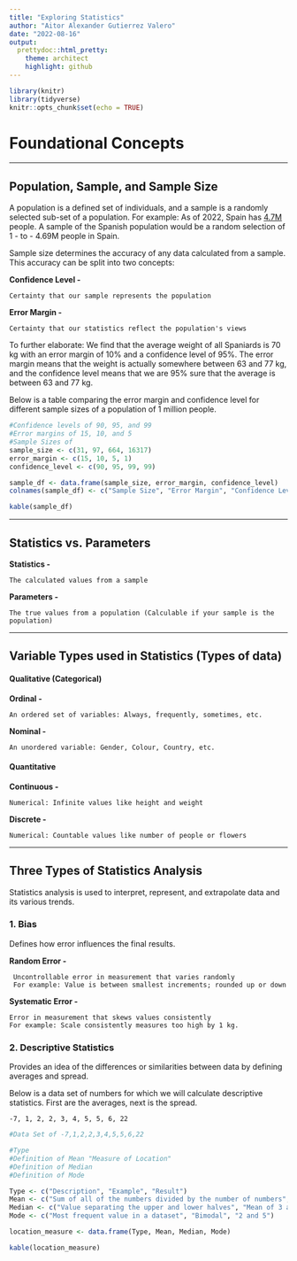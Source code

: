 ```yaml
---
title: "Exploring Statistics"
author: "Aitor Alexander Gutierrez Valero"
date: "2022-08-16"
output: 
  prettydoc::html_pretty:
    theme: architect
    highlight: github
---
```


```r
library(knitr)
library(tidyverse)
knitr::opts_chunk$set(echo = TRUE)
```

# Foundational Concepts

---

## Population, Sample, and Sample Size


A population is a defined set of individuals, and a sample is a randomly selected sub-set of a population. For example: As of 2022, Spain has [4.7M](https://www.ine.es/dyngs/INEbase/es/operacion.htm?c=Estadistica_C&cid=1254736176951&menu=ultiDatos&idp=1254735572981) people. A sample of the Spanish population would be a random selection of 1 - to - 4.69M people in Spain.

Sample size determines the accuracy of any data calculated from a sample. This accuracy can be split into two concepts:


**Confidence Level -**

    Certainty that our sample represents the population


**Error Margin -**

    Certainty that our statistics reflect the population's views


To further elaborate: We find that the average weight of all Spaniards is 70 kg with an error margin of 10% and a confidence level of 95%. The error margin means that the weight is actually somewhere between 63 and 77 kg, and the confidence level means that we are 95% sure that the average is between 63 and 77 kg.


Below is a table comparing the error margin and confidence level for different sample sizes of a population of 1 million people.
```r
#Confidence levels of 90, 95, and 99
#Error margins of 15, 10, and 5
#Sample Sizes of
sample_size <- c(31, 97, 664, 16317)
error_margin <- c(15, 10, 5, 1)
confidence_level <- c(90, 95, 99, 99)

sample_df <- data.frame(sample_size, error_margin, confidence_level)
colnames(sample_df) <- c("Sample Size", "Error Margin", "Confidence Level")

kable(sample_df)
```

---

## Statistics vs. Parameters
**Statistics -**

    The calculated values from a sample

**Parameters -**

    The true values from a population (Calculable if your sample is the population)

---

## Variable Types used in Statistics (Types of data)

#### Qualitative (Categorical)
**Ordinal -**

    An ordered set of variables: Always, frequently, sometimes, etc.

**Nominal -**

    An unordered variable: Gender, Colour, Country, etc.

#### Quantitative
**Continuous -**

    Numerical: Infinite values like height and weight

**Discrete -**

    Numerical: Countable values like number of people or flowers

---

## Three Types of Statistics Analysis

Statistics analysis is used to interpret, represent, and extrapolate data and its various trends.


### 1. Bias

Defines how error influences the final results.

**Random Error -**

     Uncontrollable error in measurement that varies randomly
     For example: Value is between smallest increments; rounded up or down

**Systematic Error -**

    Error in measurement that skews values consistently
    For example: Scale consistently measures too high by 1 kg.

### 2. Descriptive Statistics

Provides an idea of the differences or similarities between data by defining averages and spread.

Below is a data set of numbers for which we will calculate descriptive statistics. First are the averages, next is the spread.

    -7, 1, 2, 2, 3, 4, 5, 5, 6, 22
    
```r
#Data Set of -7,1,2,2,3,4,5,5,6,22

#Type
#Definition of Mean "Measure of Location"
#Definition of Median
#Definition of Mode

Type <- c("Description", "Example", "Result")
Mean <- c("Sum of all of the numbers divided by the number of numbers", "(-7 + 1 + 2 + ... + 22)/10", 4.3)
Median <- c("Value separating the upper and lower halves", "Mean of 3 and 4", 3.5)
Mode <- c("Most frequent value in a dataset", "Bimodal", "2 and 5")

location_measure <- data.frame(Type, Mean, Median, Mode)

kable(location_measure)
```


